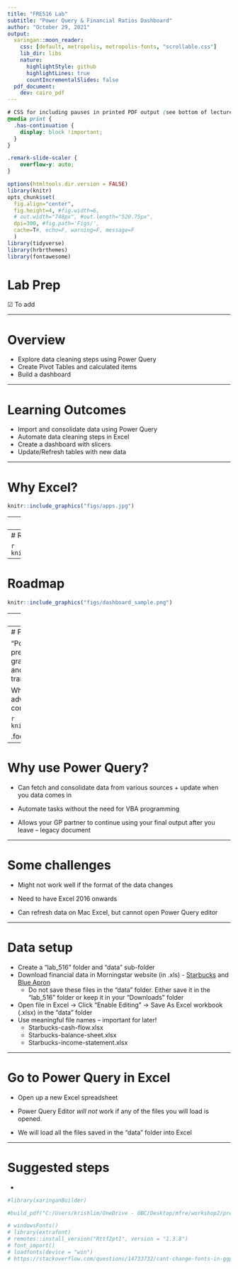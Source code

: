 ```yaml
---
title: "FRE516 Lab"
subtitle: "Power Query & Financial Ratios Dashboard"
author: "October 29, 2021"
output:
  xaringan::moon_reader:
    css: [default, metropolis, metropolis-fonts, "scrollable.css"] 
    lib_dir: libs
    nature:
      highlightStyle: github
      highlightLines: true
      countIncrementalSlides: false
  pdf_document:
    dev: cairo_pdf
---
```


```css
# CSS for including pauses in printed PDF output (see bottom of lecture)
@media print {
  .has-continuation {
    display: block !important;
  }
}

.remark-slide-scaler {
    overflow-y: auto;
}
```

```r
options(htmltools.dir.version = FALSE)
library(knitr)
opts_chunk$set(
  fig.align="center",  
  fig.height=4, #fig.width=6,
  # out.width="748px", #out.length="520.75px",
  dpi=300, #fig.path='Figs/',
  cache=T#, echo=F, warning=F, message=F
  )
library(tidyverse)
library(hrbrthemes)
library(fontawesome)
```


# Lab Prep

☑ To add

---

# Overview

- Explore data cleaning steps using Power Query
- Create Pivot Tables and calculated items 
- Build a dashboard

---

# Learning Outcomes

- Import and consolidate data using Power Query
- Automate data cleaning steps in Excel
- Create a dashboard with slicers
- Update/Refresh tables with new data 

---

# Why Excel?

```r
knitr::include_graphics("figs/apps.jpg")
```

---
# Roadmap

```r
knitr::include_graphics("figs/rawdata.png")
```

---
# Roadmap

```r
knitr::include_graphics("figs/tidydata.png")
```

---
# Roadmap

```r
knitr::include_graphics("figs/dashboard_sample.png")
```

---
# Power Query

Have any of you used Power Query in the past?

---
# Power Query

“Power Query is a data transformation and data preparation engine. Power Query comes with a graphical interface for getting data from sources and a Power Query Editor for applying transformations.” 

What do you think are the advantages/disadvantages of using Power Query compared to R/Python?


```r
knitr::include_graphics("figs/powerquery.png")
```

.footnote[
[1] [What is Power Query?](https://docs.microsoft.com/en-us/power-query/power-query-what-is-power-query)
]

---

# Why use Power Query?

- Can fetch and consolidate data from various sources + update when you data comes in

- Automate tasks without the need for VBA programming

- Allows your GP partner to continue using your final output after you leave – legacy document

---

# Some challenges

- Might not work well if the format of the data changes

- Need to have Excel 2016 onwards

- Can refresh data on Mac Excel, but cannot open Power Query editor

---

# Data setup

- Create a "lab_516" folder and “data” sub-folder 
- Download financial data in Morningstar website (in .xls) - [Starbucks](https://www.morningstar.com/stocks/xnas/sbux/financials) and [Blue Apron](https://www.morningstar.com/stocks/xnys/aprn/financials)
  - Do not save these files in the “data” folder. Either save it in the "lab_516" folder or keep it in your “Downloads” folder
- Open file in Excel -> Click “Enable Editing” -> Save As Excel workbook (.xlsx) in the “data” folder
- Use meaningful file names – important for later!
  - Starbucks-cash-flow.xlsx
  - Starbucks-balance-sheet.xlsx
  - Starbucks-income-statement.xlsx

---

# Go to Power Query in Excel

- Open up a new Excel spreadsheet

- Power Query Editor *will not* work if any of the files you will load is opened. 

- We will load all the files saved in the "data" folder into Excel 

---

# Suggested steps 

- 
```r
#library(xaringanBuilder)

#build_pdf("C:/Users/krishlim/OneDrive - UBC/Desktop/mfre/workshop2/presentation/data-viz.html")

# windowsFonts()
# library(extrafont)
# remotes::install_version("Rttf2pt1", version = "1.3.8")
# font_import()
# loadfonts(device = "win") 
# https://stackoverflow.com/questions/14733732/cant-change-fonts-in-ggplot-geom-text
```
